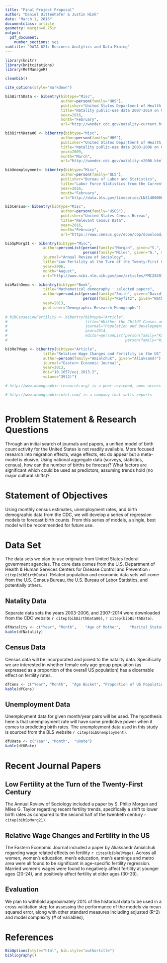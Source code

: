 ```yaml
---
title: "Final Project Proposal"
author: "Daniel Dittenhafer & Justin Hink"
date: "March 1, 2016"
documentclass: article 
geometry: margin=0.75in
output: 
  pdf_document:
    number_sections: yes
subtitle: "DATA 621: Business Analytics and Data Mining"
---
```

```r
library(knitr)
library(knitcitations)
library(RefManageR)

cleanbib()

cite_options(style="markdown")

bibBirthData <- bibentry(bibtype="Misc",
                         author=person(family="HHS"),
                         publisher="United States Department of Health and Human Services (US DHHS), Centers for Disease Control and Prevention (CDC), National Center for Health Statistics (NCHS), Division of Vital Statistics",
                         title="Natality public-use data 2007-2014 on CDC WONDER Online Database",
                         year=2016,
                         month="February",
                         url="http://wonder.cdc.gov/natality-current.html")

bibBirthData06 <- bibentry(bibtype="Misc",
                         author=person(family="HHS"),
                         publisher="United States Department of Health and Human Services (US DHHS), Centers for Disease Control and Prevention (CDC), National Center for Health Statistics (NCHS), Division of Vital Statistics",
                         title="Natality public-use data 2003-2006 on CDC WONDER Online Database",
                         year=2009,
                         month="March",
                         url="http://wonder.cdc.gov/natality-v2006.html")

bibUnemployment<- bibentry(bibtype="Misc",
                         author=person(family="BLS"),
                         publisher="Bureau of Labor and Statistics",
                         title="Labor Force Statistics from the Current Population Survey",
                         year=2016,
                         month="February",
                         url="http://data.bls.gov/timeseries/LNS14000000")

bibCensus<- bibentry(bibtype="Misc",
                         author=person(family="USCS"),
                         publisher="United States Census Bureau",
                         title="Relevant Census Data",
                         year=2016,
                         month="February",
                         url="https://www.census.gov/econ/cbp/download/")

bibSpMorg21 <- bibentry(bibtype="Misc",
                 author=personList(person(family="Morgan", given="S.", middle="Philip"), 
                                   person(family="Miles", given="G.", middle="Taylor")),
                 journal="Annual Review of Sociology",
                 title="Low Fertility at the Turn of the Twenty-First Century",
                 year=2006,
                 month="August",
                 url="http://www.ncbi.nlm.nih.gov/pmc/articles/PMC2849172/")

bibMathDemo <- bibentry(bibtype="Book",
                 title="Mathematical demography : selected papers",
                 author=personList(person(family="Smith", given="David"),
                                   person(family="Keyfitz", given="Nathan")),
                 year=2013,
                 publisher="Demographic Research Monographs")
                 
# bibCausesLowFertility <- bibentry(bibtype="Article",
#                                   title="Whither the Child? Causes and Consequences of Low Fertility",
#                                   journal="Population and Development Review",
#                                   year=2014,
#                                   editor=personList(person(family="Kaufmann", given="Eric"),
#                                                     person(family="Wilcox", given="W. Bradford")))

bibRelWage <- bibentry(bibtype="Article",
                 title="Relative Wage Changes and Fertility in the US",
                 author=person(family="Amialchuk", given="Aliaksandr"),
                 journal="Eastern Economic Journal",
                 year=2013,
                 doi="10.1057/eej.2013.2",
                 volume="39(2)")

# http://www.demographic-research.org/ is a peer-reviewed, open-access journal of population sciences 

# http://www.demographicintel.com/ is a company that sells reports
                                   
```
# Problem Statement & Research Questions

Through an initial search of journals and papers, a unified model of birth count activity for the United States is not readily available. More focused research into migration effects, wage effects, etc do appear but a meta-model is elusive. Using national aggregate data (surveys, statistics, census), how can the number of births be forecast? What factors are significant which could be used as predictors, assuming trends hold (no major cultural shifts)? 

# Statement of Objectives

Using monthly census estimates, unemployment rates, and birth demographic data from the CDC, we will develop a series of regression models to forecast birth counts. From this series of models, a single, best model will be recommended for future use.

# Data Set

The data sets we plan to use originate from United States federal government agencies. The core data comes from the U.S. Department of Health & Human Services Centers for Disease Control and Prevention  `r citep(bibBirthData)`. Related population and economic data sets will come from the U.S. Census Bureau, the U.S. Bureau of Labor Statistics, and potentially others.

## Natality Data

Separate data sets the years 2003-2006, and 2007-2014 were downloaded from the CDC website `r citep(bibBirthData06)`, `r citep(bibBirthData)`.

```r
dfNatality <- c("Year", "Month",	"Age of Mother",	"Marital Status",	"Education",	"Births")
kable(dfNatality)
```

##  Census Data

Census data will be incorporated and joined to the natality data.  Specifically we are interested in whether female only age group population (as expressed as a proportion of the overall US population) has a dicernable effect on fertility rates.

```r
dfCens <- c("Year", "Month",  "Age Bucket", "Proportion of US Population")
kable(dfCens)
```

## Unemployment Data

Unemployment data for given month/year pairs will be used.  The hypothesis here is that unemployment rate will have some predictive power when it comes to predicting birth rates.  The unemployment data used in this study is sourced from the BLS website `r citep(bibUnemployment)`.

```r
dfURate <- c("Year", "Month",  "uRate")
kable(dfURate)
```

# Recent Journal Papers

## Low Fertility at the Turn of the Twenty-First Century

The Annual Review of Sociology included a paper by S. Philip Morgan and Miles G. Taylor regarding recent fertility trends, specifically a shift to lower birth rates as compared to the second half of the twentieth century `r citep(bibSpMorg21)`.

## Relative Wage Changes and Fertility in the US

The Eastern Economic Journal included a paper by Aliaksandr Amialchuk regarding wage related effects on fertility `r citep(bibRelWage)`. Across all women, women's education, men's education, men's earnings and metro area were all found to be significant in age-specific fertility regression. Married women's wages were found to negatively affect fertility at younger ages (20-24), and positively affect fertility at older ages (30-39).

## Evaluation

We plan to withhold approximately 20% of the historical data to be used in a cross validation step for assessing the performance of the models via mean squared error, along with other standard measures including adjusted \(R^2\) and model complexity (# of variables), 


# References

```r
BibOptions(style="html", bib.style="authortitle")
bibliography()
```

